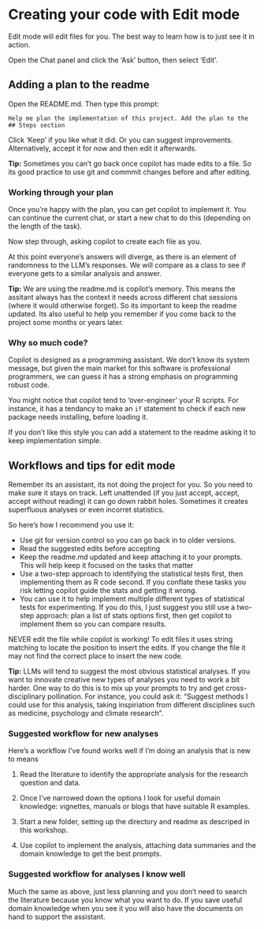 # Creating your code with Edit mode

Edit mode will edit files for you. The best way to learn how is to just see it in action. 

Open the Chat panel and click the 'Ask' button, then select 'Edit'. 

## Adding a plan to the readme

Open the README.md. Then type this prompt: 

```
Help me plan the implementation of this project. Add the plan to the ## Steps section
```

Click 'Keep' if you like what it did. Or you can suggest improvements. Alternatively, accept it for now and then edit it afterwards. 

::: {.tip}
**Tip:** Sometimes you can't go back once copilot has made edits to a file. So its good practice to use git and commmit changes before and after editing. 
:::

### Working through your plan 

Once you're happy with the plan, you can get copilot to implement it. You can continue the current chat, or start a new chat to do this (depending on the length of the task). 

Now step through, asking copilot to create each file as you. 

At this point everyone's answers will diverge, as there is an element of randomness to the LLM's responses. We will compare as a class to see if everyone gets to a similar analysis and answer. 

::: {.tip}
**Tip:** We are using the readme.md is copilot's memory. This means the assitant always has the context it needs across different chat sessions (where it would otherwise forget). So its important to keep the readme updated. Its also useful to help you remember if you come back to the project some months or years later. 
:::

### Why so much code? 

Copilot is designed as a programming assistant. We don't know its system message, but given the main market for this software is professional programmers, we can guess it has a strong emphasis on programming robust code. 

You might notice that copilot tend to 'over-engineer' your R scripts. For instance, it has a tendancy to make an `if` statement to check if each new package needs installing, before loading it. 

If you don't like this style you can add a statement to the readme asking it to keep implementation simple. 

## Workflows and tips for edit mode 

Remember its an assistant, its not doing the project for you. So you need to make sure it stays on track. Left unattended (if you just accept, accept, accept without reading) it can go down rabbit holes. Sometimes it creates superfluous analyses or even incorret statistics. 

So here's how I recommend you use it: 

- Use git for version control so you can go back in to older versions. 
- Read the suggested edits before accepting
- Keep the readme.md updated and keep attaching it to your prompts. This will help keep it focused on the tasks that matter
- Use a two-step approach to identifying the statistical tests first, then implementing them as R code second. If you conflate these tasks you risk letting copilot guide the stats and getting it wrong. 
- You can use it to help implement multiple different types of statistical tests for experimenting. If you do this, I just suggest you still use a two-step approach: plan a list of stats options first, then get copilot to implement them so you can compare results. 

NEVER edit the file while copilot is working! To edit files it uses string matching to locate the position to insert the edits. If you change the file it may not find the correct place to insert the new code. 

::: {.tip}
**Tip:** LLMs will tend to suggest the most obvious statistical analyses. If you want to innovate creative new types of analyses you need to work a bit harder. One way to do this is to mix up your prompts to try and get cross-disciplinary pollination. For instance, you could ask it: "Suggest methods I could use for this analysis, taking inspiriation from different disciplines such as medicine, psychology and climate research".
:::

### Suggested workflow for new analyses

Here's a workflow I've found works well if I'm doing an analysis that is new to means

1. Read the literature to identify the appropriate analysis for the research question and data. 

2. Once I've narrowed down the options I look for useful domain knowledge: vignettes, manuals or blogs that have suitable R examples. 

3. Start a new folder, setting up the directory and readme as descriped in this workshop. 

4. Use copilot to implement the analysis, attaching data summaries and the domain knowledge to get the best prompts. 

### Suggested workflow for analyses I know well

Much the same as above, just less planning and you don't need to search the literature because you know what you want to do. If you save useful domain knowledge when you see it you will also have the documents on hand to support the assistant. 